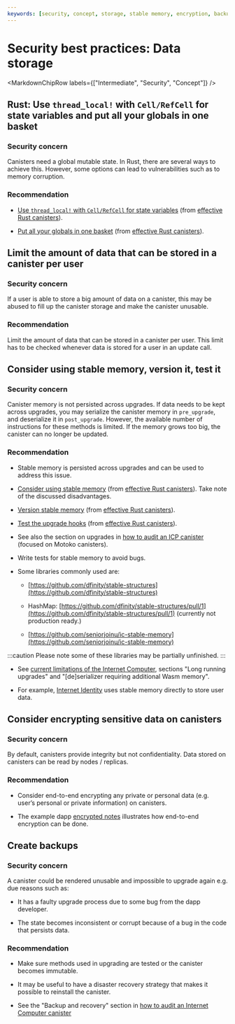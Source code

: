 ```yaml
---
keywords: [security, concept, storage, stable memory, encryption, backup]
---
```



# Security best practices: Data storage

<MarkdownChipRow labels={["Intermediate", "Security", "Concept"]} />

## Rust: Use `thread_local!` with `Cell/RefCell` for state variables and put all your globals in one basket

### Security concern

Canisters need a global mutable state. In Rust, there are several ways to achieve this. However, some options can lead to vulnerabilities such as to memory corruption.

### Recommendation

- [Use `thread_local!` with `Cell/RefCell` for state variables](https://mmapped.blog/posts/01-effective-rust-canisters.html#use-threadlocal) (from [effective Rust canisters](https://mmapped.blog/posts/01-effective-rust-canisters.html)).

- [Put all your globals in one basket](https://mmapped.blog/posts/01-effective-rust-canisters.html#clear-state) (from [effective Rust canisters](https://mmapped.blog/posts/01-effective-rust-canisters.html)).

## Limit the amount of data that can be stored in a canister per user

### Security concern

If a user is able to store a big amount of data on a canister, this may be abused to fill up the canister storage and make the canister unusable.

### Recommendation

Limit the amount of data that can be stored in a canister per user. This limit has to be checked whenever data is stored for a user in an update call.

## Consider using stable memory, version it, test it

### Security concern

Canister memory is not persisted across upgrades. If data needs to be kept across upgrades, you may serialize the canister memory in `pre_upgrade`, and deserialize it in `post_upgrade`. However, the available number of instructions for these methods is limited. If the memory grows too big, the canister can no longer be updated.

### Recommendation

- Stable memory is persisted across upgrades and can be used to address this issue.

- [Consider using stable memory](https://mmapped.blog/posts/01-effective-rust-canisters.html#stable-memory-main) (from [effective Rust canisters](https://mmapped.blog/posts/01-effective-rust-canisters.html)). Take note of the discussed disadvantages.

- [Version stable memory](https://mmapped.blog/posts/01-effective-rust-canisters.html#version-stable-memory) (from [effective Rust canisters](https://mmapped.blog/posts/01-effective-rust-canisters.html)).

- [Test the upgrade hooks](https://mmapped.blog/posts/01-effective-rust-canisters.html#test-upgrades) (from [effective Rust canisters](https://mmapped.blog/posts/01-effective-rust-canisters.html)).

- See also the section on upgrades in [how to audit an ICP canister](https://www.joachim-breitner.de/blog/788-How_to_audit_an_Internet_Computer_canister) (focused on Motoko canisters).

- Write tests for stable memory to avoid bugs.

- Some libraries commonly used are:

    - [https://github.com/dfinity/stable-structures](https://github.com/dfinity/stable-structures)

    - HashMap: [https://github.com/dfinity/stable-structures/pull/1](https://github.com/dfinity/stable-structures/pull/1) (currently not production ready.)

    - [https://github.com/seniorjoinu/ic-stable-memory](https://github.com/seniorjoinu/ic-stable-memory)

:::caution
Please note some of these libraries may be partially unfinished.
:::

- See [current limitations of the Internet Computer](https://wiki.internetcomputer.org/wiki/Current_limitations_of_the_Internet_Computer), sections "Long running upgrades" and "\[de\]serializer requiring additional Wasm memory".

- For example, [Internet Identity](https://github.com/dfinity/internet-identity) uses stable memory directly to store user data.

## Consider encrypting sensitive data on canisters

### Security concern

By default, canisters provide integrity but not confidentiality. Data stored on canisters can be read by nodes / replicas.

### Recommendation

- Consider end-to-end encrypting any private or personal data (e.g. user’s personal or private information) on canisters.

- The example dapp [encrypted notes](https://github.com/dfinity/examples/tree/master/motoko/encrypted-notes-dapp) illustrates how end-to-end encryption can be done.

## Create backups

### Security concern

A canister could be rendered unusable and impossible to upgrade again e.g. due reasons such as:

- It has a faulty upgrade process due to some bug from the dapp developer.

- The state becomes inconsistent or corrupt because of a bug in the code that persists data.

### Recommendation

- Make sure methods used in upgrading are tested or the canister becomes immutable.

- It may be useful to have a disaster recovery strategy that makes it possible to reinstall the canister.

- See the "Backup and recovery" section in [how to audit an Internet Computer canister](https://www.joachim-breitner.de/blog/788-How_to_audit_an_Internet_Computer_canister)
